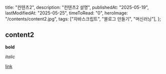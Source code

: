   title: "컨텐츠2",
  description: "컨텐츠2 설명",
  publishedAt: "2025-05-19",
  lastModifiedAt: "2025-05-25",
  timeToRead: "0",
  heroImage: "/contents/content2.jpg",
  tags: ["자바스크립트", "블로그 만들기", "머신러닝"],
};

## content2

**bold**

_italic_

[link](https://www.google.com)

